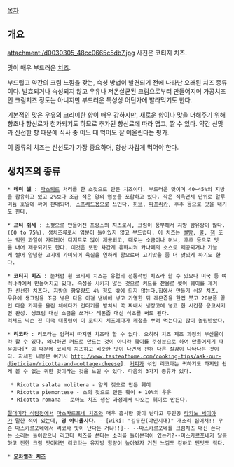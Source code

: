 [[목차]]

== 개요 ==
attachment:/d0030305_48cc0665c5db7.jpg
사진은 코티지 치즈.

맛이 매우 부드러운 [[치즈]].

부드럽고 약간의 크림 느낌을 갖는, 숙성 방법이 발견되기 전에 나타난 오래된 치즈 종류이다. 발효되거나 숙성되지 않고 우유나 저온살균된 크림으로부터 만들어지며 가공치즈인 크림치즈 정도는 아니지만 부드러운 특성상 어딘가에 발라먹기도 한다.

기본적인 맛은 우유의 크리미한 향이 매우 강하지만, 새로운 향이나 맛을 더해주기 위해 향초나 향신료가 첨가되기도 하므로 추가된 향신료에 따라 맵고, 짤 수 있다. 약간 신맛과 신선한 향 때문에 식사 중 어느 때 먹어도 잘 어울린다는 평가.

이 종류의 치즈는 신선도가 가장 중요하며, 항상 차갑게 먹어야 한다.

== 생치즈의 종류 ==
 * '''데미 셀''' : [[파스퇴르]] 처리를 한 소젖으로 만든 치즈이다. 부드러운 맛이며 40~45%의 지방을 함유하고 있고 2%보다 조금 적은 양의 염분을 포함하고 있다. 작은 직육면체 단위로 알루미늄 호일에 싸여 판매되며, [[스프레드]]용으로 쓰인다. [[허브]], [[파프리카]], 후추 등으로 맛을 내기도 한다.

 * '''프티 쉬세''' : 소젖으로 만들어진 프랑스의 치즈로서, 크림이 풍부해서 지방 함유랑이 많다.(60 to 75%). 생치즈류로서 염분이 들어있지 않고 부드럽다. 이 치즈는 [[설탕]], [[꿀]], [[잼]] 또는 익힌 과일이 가미되어 디저트로 많이 제공되고, 때로는 소금이나 허브, 후추 등으로 맛을 내어 제공되기도 한다. 이것은 또한 차갑게 유화시켜 카나페의 소스로 제공되거나 가늘게 썰어 양념한 고기에 가미되어 육질을 연하게 함으로써 고기맛을 좀 더 맛있게 하기도 한다.

 * '''코티지 치즈''' : 눈처럼 흰 코티지 치즈는 유럽의 전통적인 치즈라 할 수 있으나 미국 등 여러나라에서 만들어지고 있다. 숙성을 시키지 않는 것으로 커드를 찬물로 씻어 훼이를 제거한 신선한 치즈다. 지방의 함유량도 4% 정도 밖에 되지 않는다.집에서 만들기 쉬운 치즈.
 우유에 생크림을 조금 넣은 다음 이걸 냄비에 넣고 가열한 뒤 레몬즙을 한컵 붓고 20분쯤 끓인 다음 가제를 올린 체에다가 건더기를 받쳐서 꾹 짜내서 냉장고에 넣고 한 시간쯤 응고시키면 완성. 생크림 대신 소금을 쓰거나 레몬즙 대신 식초를 써도 된다.
 리처드 닉슨 전 미국 대통령이 이 코티지 치즈에다가 [[케첩]]을 뿌려 먹는다고 많이 놀림받았다.

 * '''리코타''' : 리코타는 엄격히 따지면 치즈라 할 수 없다. 오히려 치즈 제조 과정의 부산물이라 할 수 있다. 왜냐하면 커드로 만드는 것이 아니라 [[유장|훼이]]를 주성분으로 하여 만들어지기 때문이다[* 이 때문에 코티지 치즈하고 비슷한 맛이 나면서 전혀 다른 질감이 나타나는 것이다. 자세한 내용은 여기서 http://www.tasteofhome.com/cooking-tips/ask-our-dietician/ricotta-and-cottage-cheese]. [[커피]]가 섞인 리코타는 귀하기도 하지만 쉽게 볼 수 없는 귀한 맛이라는 것을 느낄 수 있다. 다음의 3가지 종류가 있다.

  * Ricotta salata molitera - 양의 젖으로 만든 훼이
  * Ricotta piemontese - 소의 젖으로 만든 훼이 + 10%의 우유
  * Ricotta romana - 로마노 치즈 생산 과정에서 나오는 훼이로 만든다.

 [[절대미각 식탐정]]에서 [[마스카르포네 치즈]]와 매우 흡사한 맛이 난다고 주인공 [[타카노 세이야]]가 말한 적이 있는데, '''영 아니올시다.''' --[wiki: "김두한(야인시대)" 개소리 집어쳐!! 무슨 마스카르포네에서 리코타 맛이 난다는 거냐!!]-- --마스카르포네를 크림치즈 대신 쓴다는 소리는 들어왔으나 리코타 치즈를 쓴다는 소리를 들어본적이 있는가?--마스카르포네가 달콤하고 진한 크림 맛이라면 리코타는 유지방 함량이 높아봤자 거친 느낌도 강하고 단맛도 적다.

 * '''[[모차렐라 치즈]]'''
